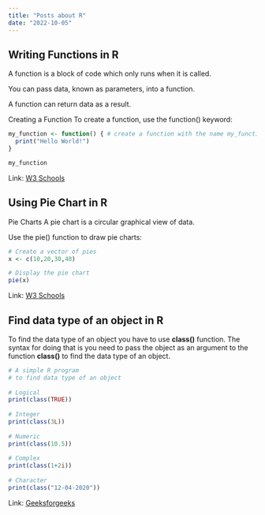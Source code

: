 ```yaml
---
title: "Posts about R"
date: "2022-10-05"
---
```


## Writing Functions in R

A function is a block of code which only runs when it is called.

You can pass data, known as parameters, into a function.

A function can return data as a result.

Creating a Function To create a function, use the function() keyword:

```r
my_function <- function() { # create a function with the name my_function
  print("Hello World!")
}

my_function
```

Link: [W3 Schools](https://www.w3schools.com/r/r_functions.asp)

## Using Pie Chart in R

Pie Charts A pie chart is a circular graphical view of data.

Use the pie() function to draw pie charts:

```r
# Create a vector of pies
x <- c(10,20,30,40)

# Display the pie chart
pie(x)
```

Link: [W3 Schools](https://www.w3schools.com/r/r_graph_pie.asp)

## Find data type of an object in R

To find the data type of an object you have to use **class()** function. The syntax for doing that is you need to pass the object as an argument to the function **class()** to find the data type of an object.

```r
# A simple R program
# to find data type of an object
 
# Logical
print(class(TRUE))
 
# Integer
print(class(3L))
 
# Numeric
print(class(10.5))
 
# Complex
print(class(1+2i))
 
# Character
print(class("12-04-2020"))
```

Link: [Geeksforgeeks](https://www.geeksforgeeks.org/r-data-types/?ref=lbp)
